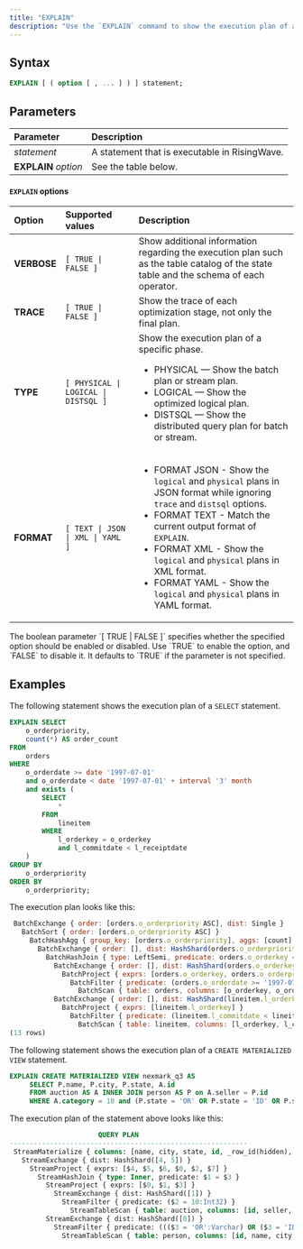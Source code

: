 ```yaml
---
title: "EXPLAIN"
description: "Use the `EXPLAIN` command to show the execution plan of a statement."
---
```


## Syntax

```sql
EXPLAIN [ ( option [ , ... ] ) ] statement;
```

## Parameters

| Parameter            | Description                                   |
| :------------------- | :-------------------------------------------- |
| _statement_          | A statement that is executable in RisingWave. |
| **EXPLAIN** _option_ | See the table below.                          |

#### `EXPLAIN` options

| Option       | Supported values                | Description                                                                                                                                                                     |
| :----------- | :------------------------------ | :------------------------------------------------------------------------------------------------------------------------------------------------------------------------------ |
| **VERBOSE**  | `[ TRUE \| FALSE ]`             | Show additional information regarding the execution plan such as the table catalog of the state table and the schema of each operator.                                        |
| **TRACE**    | `[ TRUE \| FALSE ]`             | Show the trace of each optimization stage, not only the final plan.                                                                                                          |
| **TYPE**     | `[ PHYSICAL \| LOGICAL \| DISTSQL ]` | Show the execution plan of a specific phase.<ul><li>PHYSICAL — Show the batch plan or stream plan.</li><li>LOGICAL — Show the optimized logical plan.</li><li>DISTSQL — Show the distributed query plan for batch or stream.</li></ul> |
| **FORMAT**    | `[ TEXT \| JSON \| XML \| YAML ]`              | <ul><li>FORMAT JSON - Show the `logical` and `physical` plans in JSON format while ignoring `trace` and `distsql` options.</li><li>FORMAT TEXT - Match the current output format of `EXPLAIN`.</li><li>FORMAT XML - Show the `logical` and `physical` plans in XML format.</li><li>FORMAT YAML - Show the `logical` and `physical` plans in YAML format.</li></ul> |

<Note>
The boolean parameter `[ TRUE | FALSE ]` specifies whether the specified option should be enabled or disabled. Use `TRUE` to enable the option, and `FALSE` to disable it. It defaults to `TRUE` if the parameter is not specified.
</Note>

## Examples

The following statement shows the execution plan of a `SELECT` statement.

```sql
EXPLAIN SELECT
    o_orderpriority,
    count(*) AS order_count
FROM
    orders
WHERE
    o_orderdate >= date '1997-07-01'
    and o_orderdate < date '1997-07-01' + interval '3' month
    and exists (
        SELECT
            *
        FROM
            lineitem
        WHERE
            l_orderkey = o_orderkey
            and l_commitdate < l_receiptdate
    )
GROUP BY
    o_orderpriority
ORDER BY
    o_orderpriority;
```

The execution plan looks like this:

```js
 BatchExchange { order: [orders.o_orderpriority ASC], dist: Single }
   BatchSort { order: [orders.o_orderpriority ASC] }
     BatchHashAgg { group_key: [orders.o_orderpriority], aggs: [count] }
       BatchExchange { order: [], dist: HashShard(orders.o_orderpriority) }
         BatchHashJoin { type: LeftSemi, predicate: orders.o_orderkey = lineitem.l_orderkey }
           BatchExchange { order: [], dist: HashShard(orders.o_orderkey) }
             BatchProject { exprs: [orders.o_orderkey, orders.o_orderpriority] }
               BatchFilter { predicate: (orders.o_orderdate >= '1997-07-01':Varchar::Date) AND (orders.o_orderdate < ('1997-07-01':Varchar::Date + '3 mons 00:00:00':Interval)) }
                 BatchScan { table: orders, columns: [o_orderkey, o_orderpriority, o_orderdate] }
           BatchExchange { order: [], dist: HashShard(lineitem.l_orderkey) }
             BatchProject { exprs: [lineitem.l_orderkey] }
               BatchFilter { predicate: (lineitem.l_commitdate < lineitem.l_receiptdate) }
                 BatchScan { table: lineitem, columns: [l_orderkey, l_commitdate, l_receiptdate] }
(13 rows)
```


The following statement shows the execution plan of a `CREATE MATERIALIZED VIEW` statement.

```sql
EXPLAIN CREATE MATERIALIZED VIEW nexmark_q3 AS
     SELECT P.name, P.city, P.state, A.id
     FROM auction AS A INNER JOIN person AS P on A.seller = P.id
     WHERE A.category = 10 and (P.state = 'OR' OR P.state = 'ID' OR P.state = 'CA');
```

The execution plan of the statement above looks like this:

```sql
                      QUERY PLAN
-----------------------------------------------------------
 StreamMaterialize { columns: [name, city, state, id, _row_id(hidden), _row_id#1(hidden)], pk_columns: [_row_id, _row_id#1] }
   StreamExchange { dist: HashShard([4, 5]) }
     StreamProject { exprs: [$4, $5, $6, $0, $2, $7] }
       StreamHashJoin { type: Inner, predicate: $1 = $3 }
         StreamProject { exprs: [$0, $1, $3] }
           StreamExchange { dist: HashShard([1]) }
             StreamFilter { predicate: ($2 = 10:Int32) }
               StreamTableScan { table: auction, columns: [id, seller, category, _row_id], pk_indices: [3] }
         StreamExchange { dist: HashShard([0]) }
           StreamFilter { predicate: ((($3 = 'OR':Varchar) OR ($3 = 'ID':Varchar)) OR ($3 = 'CA':Varchar)) }
             StreamTableScan { table: person, columns: [id, name, city, state, _row_id], pk_indices: [4] }
```
